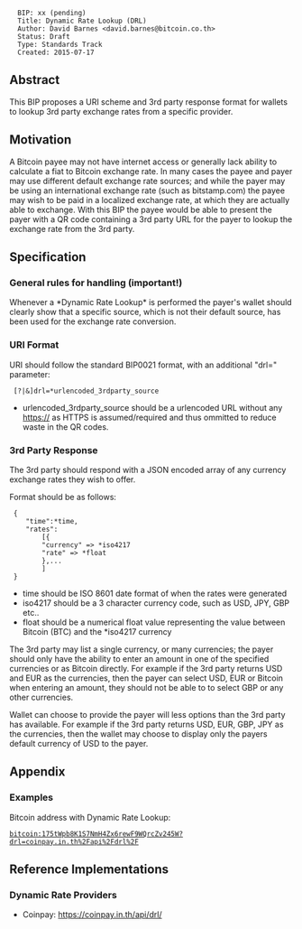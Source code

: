 <pre>
  BIP: xx (pending)
  Title: Dynamic Rate Lookup (DRL)
  Author: David Barnes <david.barnes@bitcoin.co.th>
  Status: Draft
  Type: Standards Track
  Created: 2015-07-17
</pre>

==Abstract==
This BIP proposes a URI scheme and 3rd party response format for wallets to lookup 3rd party exchange rates from a specific provider.

==Motivation==
A Bitcoin payee may not have internet access or generally lack ability to calculate a fiat to Bitcoin exchange rate.  
In many cases the payee and payer may use different default exchange rate sources; and while the payer may be using an international exchange rate (such as bitstamp.com) the payee may wish to be paid in a localized exchange rate, at which they are actually able to exchange.
With this BIP the payee would be able to present the payer with a QR code containing a 3rd party URL for the payer to lookup the exchange rate from the 3rd party.

==Specification==

=== General rules for handling (important!) ===

Whenever a *Dynamic Rate Lookup* is performed the payer's wallet should clearly show that a specific source, which is not their default source, has been used for the exchange rate conversion.

=== URI Format ===

URI should follow the standard BIP0021 format, with an additional "drl=" parameter:

<pre>
 [?|&]drl=*urlencoded_3rdparty_source
</pre>

*urlencoded_3rdparty_source should be a urlencoded URL without any https:// as HTTPS is assumed/required and thus ommitted to reduce waste in the QR codes.

=== 3rd Party Response ===

The 3rd party should respond with a JSON encoded array of any currency exchange rates they wish to offer.

Format should be as follows:
<pre>
 {
 	"time":*time,
 	"rates":
 		[{
 		"currency" => *iso4217
 		"rate" => *float
 		},...
 		]
 }
</pre>

*time should be ISO 8601 date format of when the rates were generated
*iso4217 should be a 3 character currency code, such as USD, JPY, GBP etc..
*float should be a numerical float value representing the value between Bitcoin (BTC) and the *iso4217 currency

The 3rd party may list a single currency, or many currencies; the payer should only have the ability to enter an amount in one of the specified currencies or as Bitcoin directly.
For example if the 3rd party returns USD and EUR as the currencies, then the payer can select USD, EUR or Bitcoin when entering an amount, they should not be able to to select GBP or any other currencies.

Wallet can choose to provide the payer will less options than the 3rd party has available.
For example if the 3rd party returns USD, EUR, GBP, JPY as the currencies, then the wallet may choose to display only the payers default currency of USD to the payer.

== Appendix ==
=== Examples ===

Bitcoin address with Dynamic Rate Lookup:
 bitcoin:175tWpb8K1S7NmH4Zx6rewF9WQrcZv245W?drl=coinpay.in.th%2Fapi%2Fdrl%2F

== Reference Implementations ==
=== Dynamic Rate Providers ===
* Coinpay:  https://coinpay.in.th/api/drl/

